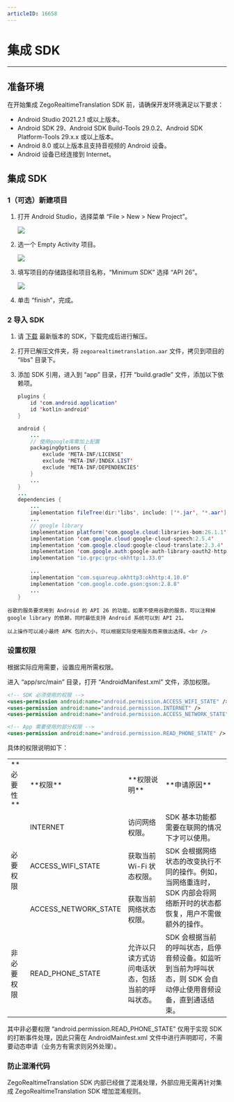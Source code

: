 ```yaml
---
articleID: 16658
---
```

# 集成 SDK

----

## 准备环境

在开始集成 ZegoRealtimeTranslation SDK 前，请确保开发环境满足以下要求：

- Android Studio 2021.2.1 或以上版本。
- Android SDK 29、Android SDK Build-Tools 29.0.2、Android SDK Platform-Tools 29.x.x 或以上版本。
- Android 8.0 或以上版本且支持音视频的 Android 设备。
- Android 设备已经连接到 Internet。

## 集成 SDK

### 1（可选）新建项目


1. 打开 Android Studio，选择菜单 “File > New > New Project”。
   
    <Frame width="512" height="auto" caption=""><img src="https://storage.zego.im/sdk-doc/Pics/RoomKit/Android/newproject.png" /></Frame>

2. 选一个 Empty Activity 项目。

    <Frame width="512" height="auto" caption=""><img src="https://storage.zego.im/sdk-doc/Pics/RoomKit/Android/selecttemplate.png" /></Frame>

3. 填写项目的存储路径和项目名称，“Minimum SDK” 选择 “API 26”。

    <Frame width="512" height="auto" caption=""><img src="https://storage.zego.im/sdk-doc/Pics/copyrightedvideo/savepath.png" /></Frame>

4. 单击 “finish”，完成。



### 2 导入 SDK

1. 请 [下载](!ZegoRealtimeTranslation_downloads) 最新版本的 SDK，下载完成后进行解压。

2. 打开已解压文件夹，将 `zegoarealtimetranslation.aar` 文件，拷贝到项目的 “libs” 目录下。

3. 添加 SDK 引用，进入到 “app” 目录，打开 “build.gradle” 文件，添加以下依赖项。
 
    ```java
    plugins {
        id 'com.android.application'
        id 'kotlin-android'
    }

    android {
        ...
        // 使用google库需加上配置
        packagingOptions {
            exclude 'META-INF/LICENSE'
            exclude 'META-INF/INDEX.LIST'
            exclude 'META-INF/DEPENDENCIES'
        }
        ...
    }
    ...
    dependencies { 
        ...
        implementation fileTree(dir:'libs', include: ['*.jar', '*.aar'])
        ...
        // google library 
        implementation platform('com.google.cloud:libraries-bom:26.1.1')
        implementation 'com.google.cloud:google-cloud-speech:2.5.4'
        implementation 'com.google.cloud:google-cloud-translate:2.3.4'
        implementation 'com.google.auth:google-auth-library-oauth2-http:1.0.0'
        implementation "io.grpc:grpc-okhttp:1.33.0"
        
        ...
        implementation "com.squareup.okhttp3:okhttp:4.10.0"
        implementation "com.google.code.gson:gson:2.8.8"
        ...
    }
    ```

<Note title="说明">


    谷歌的服务要求用到 Android 的 API 26 的功能，如果不使用谷歌的服务，可以注释掉 google library 的依赖，同时最低支持 Android 系统可以到 API 21。
    
    以上操作可以减小最终 APK 包的大小，可以根据实际使用服务商来做出选择。<br />
    
</Note>



### 设置权限

根据实际应用需要，设置应用所需权限。

进入 “app/src/main” 目录，打开 “AndroidManifest.xml” 文件，添加权限。

```xml
<!-- SDK 必须使用的权限 -->
<uses-permission android:name="android.permission.ACCESS_WIFI_STATE" />
<uses-permission android:name="android.permission.INTERNET" />
<uses-permission android:name="android.permission.ACCESS_NETWORK_STATE" />

<!-- App 需要使用的部分权限 -->
<uses-permission android:name="android.permission.READ_PHONE_STATE" />

```

具体的权限说明如下：

<table>
  
<tbody><tr>
<td>**必要性**</td>
<td>**权限**</td>
<td>**权限说明**</td>
<td>**申请原因**</td>
</tr>
<tr>
<td rowspan="3">必要权限</td>
<td>INTERNET</td>
<td>访问网络权限。</td>
<td>SDK 基本功能都需要在联网的情况下才可以使用。</td>
</tr>
<tr>
<td>ACCESS_WIFI_STATE</td>
<td>获取当前 Wi-Fi 状态权限。</td>
<td rowspan="2">SDK 会根据网络状态的改变执行不同的操作。例如，当网络重连时，SDK 内部会将网络断开时的状态都恢复，用户不需做额外的操作。</td>
</tr>
<tr>
<td>ACCESS_NETWORK_STATE</td>
<td>获取当前网络状态权限。</td>
</tr>
<tr>
<td>非必要权限</td>
<td>READ_PHONE_STATE</td>
<td>允许以只读方式访问电话状态，包括当前的呼叫状态。</td>
<td>SDK 会根据当前的呼叫状态，启停音频设备。如监听到当前为呼叫状态，则 SDK 会自动停止使用音频设备，直到通话结束。</td>
</tr>
</tbody></table>

<Note title="说明">


其中非必要权限 “android.permission.READ_PHONE_STATE” 仅用于实现 SDK 的打断事件处理，因此只需在 AndroidMainfest.xml 文件中进行声明即可，不需要动态申请（业务方有需求则另外处理）。

</Note>



### 防止混淆代码

ZegoRealtimeTranslation SDK 内部已经做了混淆处理，外部应用无需再针对集成 ZegoRealtimeTranslation SDK 增加混淆规则。
